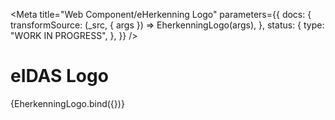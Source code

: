 <!-- @license CC0-1.0 -->



<Meta
  title="Web Component/eHerkenning Logo"
  parameters={{
    docs: {
      transformSource: (_src, { args }) => EherkenningLogo(args),
    },
    status: {
      type: "WORK IN PROGRESS",
    },
  }}
/>

# eIDAS Logo

<Canvas>
  <Story name="Eherkenning Logo">{EherkenningLogo.bind({})}</Story>
</Canvas>
